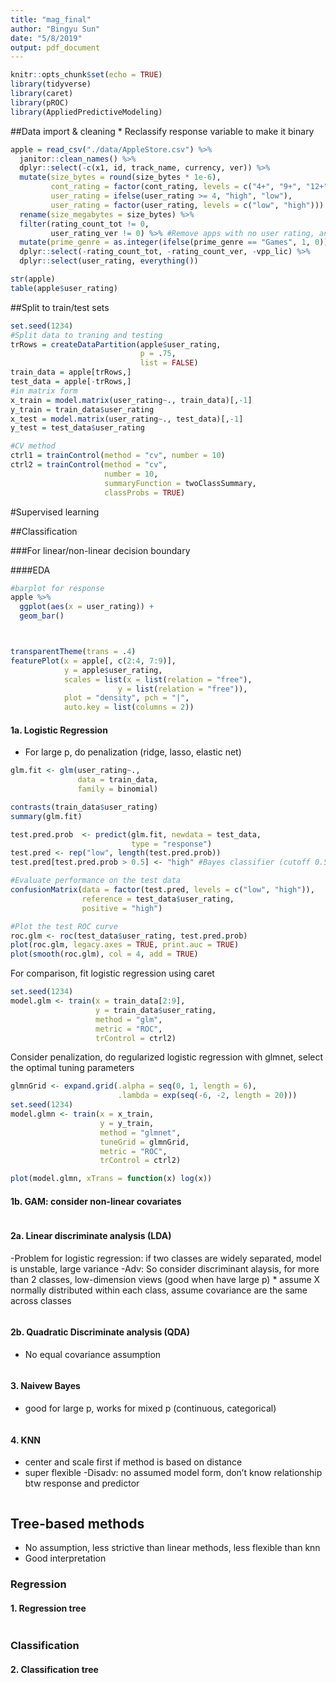 ```yaml
---
title: "mag_final"
author: "Bingyu Sun"
date: "5/8/2019"
output: pdf_document
---
```


```r
knitr::opts_chunk$set(echo = TRUE)
library(tidyverse)
library(caret)
library(pROC)
library(AppliedPredictiveModeling)
```

##Data import & cleaning
* Reclassify response variable to make it binary
```r
apple = read_csv("./data/AppleStore.csv") %>%
  janitor::clean_names() %>%
  dplyr::select(-c(x1, id, track_name, currency, ver)) %>%
  mutate(size_bytes = round(size_bytes * 1e-6),
         cont_rating = factor(cont_rating, levels = c("4+", "9+", "12+", "17+")), #ascending order
         user_rating = ifelse(user_rating >= 4, "high", "low"),
         user_rating = factor(user_rating, levels = c("low", "high"))) %>%
  rename(size_megabytes = size_bytes) %>%
  filter(rating_count_tot != 0,
         user_rating_ver != 0) %>% #Remove apps with no user rating, and apps with no rating on current version
  mutate(prime_genre = as.integer(ifelse(prime_genre == "Games", 1, 0))) %>% 
  dplyr::select(-rating_count_tot, -rating_count_ver, -vpp_lic) %>%
  dplyr::select(user_rating, everything())

str(apple)
table(apple$user_rating)
```

##Split to train/test sets
```r
set.seed(1234)
#Split data to traning and testing
trRows = createDataPartition(apple$user_rating,
                             p = .75,
                             list = FALSE)
train_data = apple[trRows,]
test_data = apple[-trRows,]
#in matrix form
x_train = model.matrix(user_rating~., train_data)[,-1] 
y_train = train_data$user_rating
x_test = model.matrix(user_rating~., test_data)[,-1] 
y_test = test_data$user_rating

#CV method
ctrl1 = trainControl(method = "cv", number = 10)
ctrl2 = trainControl(method = "cv",
                     number = 10,
                     summaryFunction = twoClassSummary,
                     classProbs = TRUE)
```

#Supervised learning

##Classification

###For linear/non-linear decision boundary

####EDA
```r
#barplot for response
apple %>% 
  ggplot(aes(x = user_rating)) +
  geom_bar()



transparentTheme(trans = .4)
featurePlot(x = apple[, c(2:4, 7:9)], 
            y = apple$user_rating,
            scales = list(x = list(relation = "free"), 
                        y = list(relation = "free")),
            plot = "density", pch = "|", 
            auto.key = list(columns = 2))
```

#### 1a. Logistic Regression
* For large p, do penalization (ridge, lasso, elastic net)
```r
glm.fit <- glm(user_rating~., 
               data = train_data, 
               family = binomial)

contrasts(train_data$user_rating)
summary(glm.fit)

test.pred.prob  <- predict(glm.fit, newdata = test_data,
                           type = "response")
test.pred <- rep("low", length(test.pred.prob))
test.pred[test.pred.prob > 0.5] <- "high" #Bayes classifier (cutoff 0.5)

#Evaluate performance on the test data
confusionMatrix(data = factor(test.pred, levels = c("low", "high")),
                reference = test_data$user_rating,
                positive = "high")

#Plot the test ROC curve
roc.glm <- roc(test_data$user_rating, test.pred.prob)
plot(roc.glm, legacy.axes = TRUE, print.auc = TRUE)
plot(smooth(roc.glm), col = 4, add = TRUE)
```

For comparison, fit logistic regression using caret
```r
set.seed(1234)
model.glm <- train(x = train_data[2:9],
                   y = train_data$user_rating,
                   method = "glm",
                   metric = "ROC",
                   trControl = ctrl2)
```

Consider penalization, do regularized logistic regression with glmnet, select the optimal tuning parameters
```r
glmnGrid <- expand.grid(.alpha = seq(0, 1, length = 6),
                        .lambda = exp(seq(-6, -2, length = 20)))
set.seed(1234)
model.glmn <- train(x = x_train,
                    y = y_train,
                    method = "glmnet",
                    tuneGrid = glmnGrid,
                    metric = "ROC",
                    trControl = ctrl2)

plot(model.glmn, xTrans = function(x) log(x))   
```

#### 1b. GAM: consider non-linear covariates
```r

```

#### 2a. Linear discriminate analysis (LDA)
-Problem for logistic regression: if two classes are widely separated, model is unstable, large variance
-Adv: So consider discriminant alaysis, for more than 2 classes, low-dimension views (good when have large p)
* assume X normally distributed within each class, assume covariance are the same across classes
```r

```

#### 2b. Quadratic Discriminate analysis (QDA)
* No equal covariance assumption
```r

```

#### 3. Naivew Bayes
* good for large p, works for mixed p (continuous, categorical)
```r

```

#### 4. KNN
* center and scale first if method is based on distance
* super flexible
-Disadv: no assumed model form, don't know relationship btw response and predictor
```r

```



## Tree-based methods
* No assumption, less strictive than linear methods, less flexible than knn
* Good interpretation

### Regression

#### 1. Regression tree
```r

```

### Classification

#### 2. Classification tree
```r

```


